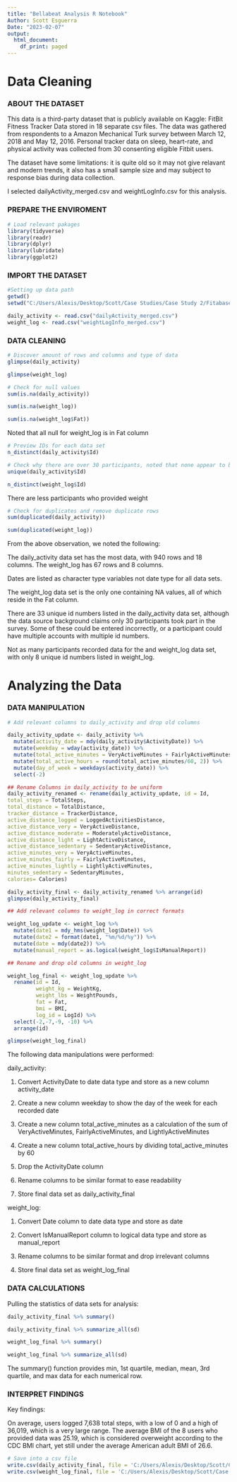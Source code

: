 ---
title: "Bellabeat Analysis R Notebook"
Author: Scott Esguerra
Date: "2023-02-07"
output:
  html_document:
    df_print: paged
---

# Data Cleaning

### ABOUT THE DATASET

This data is a third-party dataset that is publicly available on Kaggle: FitBit Fitness Tracker Data stored in 18 separate csv files. The data was gathered from respondents to a Amazon Mechanical Turk survey between March 12, 2018 and May 12, 2016. Personal tracker data on sleep, heart-rate, and physical activity was collected from 30 consenting eligible Fitbit users.

The dataset have some limitations: it is quite old so it may not give relavant and modern trends, it also has a small sample size and may subject to response bias during data collection.

I selected dailyActivity_merged.csv and weightLogInfo.csv for this analysis.

### PREPARE THE ENVIROMENT

```{r}
# Load relevant pakages
library(tidyverse)
library(readr)
library(dplyr)
library(lubridate)
library(ggplot2)
```

### IMPORT THE DATASET

```{r}
#Setting up data path
getwd()
setwd("C:/Users/Alexis/Desktop/Scott/Case Studies/Case Study 2/Fitabase Data 4.12.16-5.12.16")

daily_activity <- read.csv("dailyActivity_merged.csv")
weight_log <- read.csv("weightLogInfo_merged.csv")
```

### DATA CLEANING

```{r}
# Discover amount of rows and columns and type of data 
glimpse(daily_activity)
```
```{r}
glimpse(weight_log)
```
```{r}
# Check for null values 
sum(is.na(daily_activity))
```
```{r}
sum(is.na(weight_log))
```
```{r}
sum(is.na(weight_log$Fat))
```
Noted that all null for weight_log is in Fat column
```{r}
# Preview IDs for each data set
n_distinct(daily_activity$Id)
```

```{r}
# Check why there are over 30 participants, noted that none appear to be typos 
unique(daily_activity$Id)
```
```{r}
n_distinct(weight_log$Id)
```
There are less participants who provided weight 

```{r}
# Check for duplicates and remove duplicate rows 
sum(duplicated(daily_activity))
```
```{r}
sum(duplicated(weight_log))
```

From the above observation, we noted the following:

The daily_activity data set has the most data, with 940 rows and 18 columns. The weight_log has 67 rows and 8 columns.

Dates are listed as character type variables not date type for all data sets.

The weight_log data set is the only one containing NA values, all of which reside in the Fat column.

There are 33 unique id numbers listed in the daily_activity data set, although the data source background claims only 30 participants took part in the survey. Some of these could be entered incorrectly, or a participant could have multiple accounts with multiple id numbers.

Not as many participants recorded data for the and weight_log data set, with only 8 unique id numbers listed in weight_log.

# Analyzing the Data

### DATA MANIPULATION

```{r}
# Add relevant columns to daily_activity and drop old columns 

daily_activity_update <- daily_activity %>% 
  mutate(activity_date = mdy(daily_activity$ActivityDate)) %>% 
  mutate(weekday = wday(activity_date)) %>% 
  mutate(total_active_minutes = VeryActiveMinutes + FairlyActiveMinutes + LightlyActiveMinutes) %>% 
  mutate(total_active_hours = round(total_active_minutes/60, 2)) %>% 
  mutate(day_of_week = weekdays(activity_date)) %>% 
  select(-2)

## Rename Columns in daily_activity to be uniform 
daily_activity_renamed <- rename(daily_activity_update, id = Id, 
total_steps = TotalSteps, 
total_distance = TotalDistance, 
tracker_distance = TrackerDistance, 
active_distance_logged = LoggedActivitiesDistance, 
active_distance_very = VeryActiveDistance, 
active_distance_moderate = ModeratelyActiveDistance, 
active_distance_light = LightActiveDistance, 
active_distance_sedentary = SedentaryActiveDistance, 
active_minutes_very = VeryActiveMinutes, 
active_minutes_fairly = FairlyActiveMinutes, 
active_minutes_lightly = LightlyActiveMinutes,
minutes_sedentary = SedentaryMinutes,
calories= Calories)
```

```{r}
daily_activity_final <- daily_activity_renamed %>% arrange(id)
glimpse(daily_activity_final)
```
```{r}
## Add relevant columns to weight_log in correct formats 

weight_log_update <- weight_log %>% 
  mutate(date1 = mdy_hms(weight_log$Date)) %>% 
  mutate(date2 = format(date1, "%m/%d/%y")) %>% 
  mutate(date = mdy(date2)) %>% 
  mutate(manual_report = as.logical(weight_log$IsManualReport))

## Rename and drop old columns in weight_log 

weight_log_final <- weight_log_update %>% 
  rename(id = Id,
         weight_kg = WeightKg, 
         weight_lbs = WeightPounds, 
         fat = Fat, 
         bmi = BMI, 
         log_id = LogId) %>% 
  select(-2,-7,-9, -10) %>%
  arrange(id)
```

```{r}
glimpse(weight_log_final)
```

The following data manipulations were performed:

daily_activity:

1. Convert ActivityDate to date data type and store as a new column activity_date

2. Create a new column weekday to show the day of the week for each recorded date

3. Create a new column total_active_minutes as a calculation of the sum of VeryActiveMinutes, FairlyActiveMinutes, and LightlyActiveMinutes

4. Create a new column total_active_hours by dividing total_active_minutes by 60

5. Drop the ActivityDate column

6. Rename columns to be similar format to ease readability

7. Store final data set as daily_activity_final

weight_log:

1. Convert Date column to date data type and store as date

2. Convert IsManualReport column to logical data type and store as manual_report

3. Rename columns to be similar format and drop irrelevant columns

4. Store final data set as weight_log_final

### DATA CALCULATIONS

Pulling the statistics of data sets for analysis:

```{r}
daily_activity_final %>% summary()
```
```{r}
daily_activity_final %>% summarize_all(sd)
```
```{r}
weight_log_final %>% summary()
```
```{r}
weight_log_final %>% summarize_all(sd)
```
The summary() function provides min, 1st quartile, median, mean, 3rd quartile, and max data for each numerical row.

### INTERPRET FINDINGS

Key findings:

On average, users logged 7,638 total steps, with a low of 0 and a high of 36,019, which is a very large range.
The average BMI of the 8 users who provided data was 25.19, which is considered overweight according to the CDC BMI chart, yet still under the average American adult BMI of 26.6.

```{r}
# Save into a csv file
write.csv(daily_activity_final, file = 'C:/Users/Alexis/Desktop/Scott/Case Studies/Case Study 2/daily_activity_modified.csv')
write.csv(weight_log_final, file = 'C:/Users/Alexis/Desktop/Scott/Case Studies/Case Study 2/weight_log_modified.csv')
```
